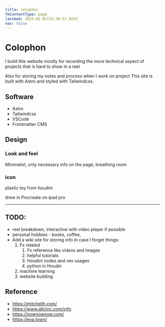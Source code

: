 ```yaml
---
title: colophon
fmContentType: page
lastmod: 2025-01-01T23:50:57.025Z
nav: false
---
```

# Colophon
I build this website mostly for recording the more technical aspect of projects that is hard to show in a reel

Also for storing my notes and process when I work on project
This site is built with Astro and styled with Tailwindcss.

## Software
- Astro
- Tailwindcss 
- VSCode
- Frontmatter CMS

## Design
### Look and feel
Minimalist, only necessary info on the page, breathing room
### icon
plastic toy from houdini

drew in Procreate on ipad pro

---
## TODO:
- reel breakdown, interactive with video player if possible
- personal hobbies - books, coffee,
- Add a wiki site for storing info in case I forget things:
  1. Fx related
      1. Fx reference like videos and images
      2. helpful tutorials
      3. Houdini nodes and vex usages
      4. python in Houdin
  2. machine learning
  3. website building 
## Reference
- https://mitchellh.com/
- https://www.altcinc.com/info
- https://nownownow.com/
- https://eva.town/



